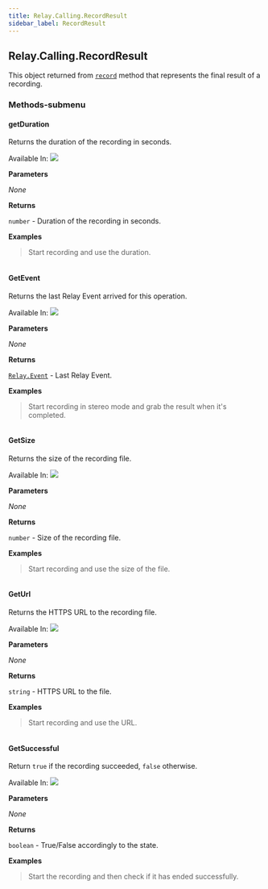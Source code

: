 ```yaml
---
title: Relay.Calling.RecordResult
sidebar_label: RecordResult
---
```


[record]: /sdks/reference/realtime-sdk/v2/sdks/golang/calling/call#record

[relay-event]: /sdks/reference/realtime-sdk/v2/sdks/golang/event

## Relay.Calling.RecordResult

This object returned from [`record`][record] method that represents the final result of a recording.

### Methods-submenu

<div class="method-definitions"></div>

#### getDuration

Returns the duration of the recording in seconds.

Available In: <img class="method-available-tag" src="https://img.shields.io/badge/-v1.0+-brightgreen.svg" />

**Parameters**

_None_

**Returns**

`number` - Duration of the recording in seconds.

**Examples**

> Start recording and use the duration.

```go
```

#### GetEvent

Returns the last Relay Event arrived for this operation.

Available In: <img class="method-available-tag" src="https://img.shields.io/badge/-v1.0+-brightgreen.svg" />

**Parameters**

_None_

**Returns**

[`Relay.Event`][relay-event] - Last Relay Event.

**Examples**

> Start recording in stereo mode and grab the result when it's completed.

```go
```

#### GetSize

Returns the size of the recording file.

Available In: <img class="method-available-tag" src="https://img.shields.io/badge/-v1.0+-brightgreen.svg" />

**Parameters**

_None_

**Returns**

`number` - Size of the recording file.

**Examples**

> Start recording and use the size of the file.

```go
```

#### GetUrl

Returns the HTTPS URL to the recording file.

Available In: <img class="method-available-tag" src="https://img.shields.io/badge/-v1.0+-brightgreen.svg" />

**Parameters**

_None_

**Returns**

`string` - HTTPS URL to the file.

**Examples**

> Start recording and use the URL.

```go
```

#### GetSuccessful

Return `true` if the recording succeeded, `false` otherwise.

Available In: <img class="method-available-tag" src="https://img.shields.io/badge/-v1.0+-brightgreen.svg" />

**Parameters**

_None_

**Returns**

`boolean` - True/False accordingly to the state.

**Examples**

> Start the recording and then check if it has ended successfully.

```go
```